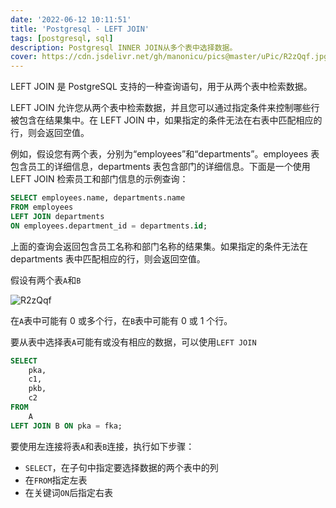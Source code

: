 ```yaml
---
date: '2022-06-12 10:11:51'
title: 'Postgresql - LEFT JOIN'
tags: [postgresql, sql]
description: Postgresql INNER JOIN从多个表中选择数据。
cover: https://cdn.jsdelivr.net/gh/manonicu/pics@master/uPic/R2zQqf.jpg
---
```


LEFT JOIN 是 PostgreSQL 支持的一种查询语句，用于从两个表中检索数据。

LEFT JOIN 允许您从两个表中检索数据，并且您可以通过指定条件来控制哪些行被包含在结果集中。在 LEFT JOIN 中，如果指定的条件无法在右表中匹配相应的行，则会返回空值。

例如，假设您有两个表，分别为“employees”和“departments”。employees 表包含员工的详细信息，departments 表包含部门的详细信息。下面是一个使用 LEFT JOIN 检索员工和部门信息的示例查询：

```sql
SELECT employees.name, departments.name
FROM employees
LEFT JOIN departments
ON employees.department_id = departments.id;
```

上面的查询会返回包含员工名称和部门名称的结果集。如果指定的条件无法在 departments 表中匹配相应的行，则会返回空值。

假设有两个表`A`和`B`

![R2zQqf](https://cdn.jsdelivr.net/gh/manonicu/pics@master/uPic/R2zQqf.jpg)

在`A`表中可能有 0 或多个行，在`B`表中可能有 0 或 1 个行。

要从表中选择表`A`可能有或没有相应的数据，可以使用`LEFT JOIN`

```sql
SELECT
	pka,
	c1,
	pkb,
	c2
FROM
	A
LEFT JOIN B ON pka = fka;
```

要使用左连接将表`A`和表`B`连接，执行如下步骤：

- `SELECT`，在子句中指定要选择数据的两个表中的列
- 在`FROM`指定左表
- 在关键词`ON`后指定右表

